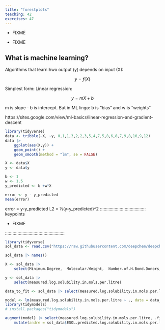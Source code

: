 ```yaml
---
title: "forestplots"
teaching: 42
exercises: 47
---
```


:::::::::::::::::::::::::::::::::::::: questions 

- FIXME

::::::::::::::::::::::::::::::::::::::::::::::::

::::::::::::::::::::::::::::::::::::: objectives

- FIXME

::::::::::::::::::::::::::::::::::::::::::::::::

## What is machine learning?

Algorithms that learn hwo output (y) depends on input (X):

$$y = f(X) $$

Simplest form: Linear regression:

$$y = mX + b$$

m is slope - b is intercept. But in ML lingo:
b is "bias" and w is "weights"


https://sites.google.com/view/ml-basics/linear-regression-and-gradient-descent


```r

library(tidyverse)
data <- tribble(~X, ~y, 0,1,1,3,2,2,3,5,4,7,5,8,6,8,7,9,8,10,9,12)
data |> 
    ggplot(aes(X,y)) +
    geom_point() +
    geom_smooth(method = "lm", se = FALSE)
```


```r
X <- data$X 
y <- data$y
```

```r
b <- 1
w <- 1.5
y_predicted <- b +w*X

error <- y - y_predicted
mean(error)
```


error = y-y_predicted
L2 = ½(y-y_predicted)^2
::::::::::::::::::::::::::::::::::::: keypoints 

- FIXME

::::::::::::::::::::::::::::::::::::::::::::::::



```r
library(tidyverse)
sol_data <- read.csv("https://raw.githubusercontent.com/deepchem/deepchem/master/datasets/delaney-processed.csv") 

sol_data |> names()

X <- sol_data |> 
    select(Minimum.Degree,  Molecular.Weight,  Number.of.H.Bond.Donors,  Number.of.Rings,  Number.of.Rotatable.Bonds, Polar.Surface.Area) 

y <- sol_data |>  
    select(measured.log.solubility.in.mols.per.litre)

data_to_fit <- sol_data |> select(measured.log.solubility.in.mols.per.litre,Minimum.Degree,  Molecular.Weight,  Number.of.H.Bond.Donors,  Number.of.Rings,  Number.of.Rotatable.Bonds, Polar.Surface.Area )

model <- lm(measured.log.solubility.in.mols.per.litre ~ ., data = data_to_fit)
library(tidymodels)
# install.packages("tidymodels")

augment(model) |> select(measured.log.solubility.in.mols.per.litre, .fitted) |> 
    mutate(andre = sol_data$ESOL.predicted.log.solubility.in.mols.per.litre)

```